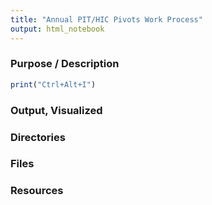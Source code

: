 ```yaml
---
title: "Annual PIT/HIC Pivots Work Process"
output: html_notebook
---
```


### Purpose / Description
```r
print("Ctrl+Alt+I")
```

### Output, Visualized

### Directories

### Files

### Resources




